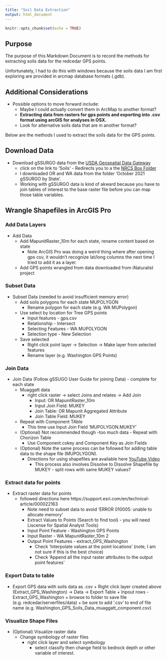 ```yaml
---
title: "Soil Data Extraction"
output: html_document
---
```


```r
knitr::opts_chunk$set(echo = TRUE)
```

## Purpose

The purpose of this Markdown Document is to record the methods for extracting soils data for the redcedar GPS points.

Unfortunately, I had to do this with windows because the soils data I am first exploring are provided in arcmap database formats (.gdb). 

## Additional Considerations

* Possible options to move forward include: 
  + Maybe I could actually convert them in ArcMap to another format? 
  + **Extracting data from rasters for gps points and exporting into .csv format using arcGIS for analyses in OSX.**
  + Look for alternative soils data that are in another format?
  
Below are the methods I used to extract the soils data for the GPS points.


## Download Data

  * Download gSSURGO data from the [USDA Geospatial Data Gateway](https://gdg.sc.egov.usda.gov/GDGHome_DirectDownLoad.aspx)
    + click on the link to 'Soils' - Redirects you to a the [NRCS Box Folder](https://nrcs.app.box.com/v/soils)
    + I downloaded OR and WA data from the folder 'October 2021 gSSURGO by State'.
    + Working with gSSURGO data is kind of akward because you have to join tables of interest to the base raster file before you can map those table variables.
  
  
## Wrangle Shapefiles in ArcGIS Pro  

### Add Data Layers

  * Add Data
       + Add MapunitRaster_10m for each state, rename content based on state
         + Note ArcGIS Pro was doing a weird thing where after opening gps csv, it wouldn't recognize lat/long columns the next time I tried to add it as a layer.
       + Add GPS points wrangled from data downloaded from iNaturalist project
          
### Subset Data        
     
  * Subset Data (needed to avoid insufficient memory error)
      + Add soils polygons for each state MUPOLYGON
        + Rename polygon for each state (e.g. WA MUPolygon)
      + Use select by location for Tree GPS points
        + Input features - gps.csv
        + Relationship - Intersect
        + Selecting Features - WA MUPOLYGON
        + Selection type - New Selection
      + Save selected
        + Right click point layer -> Selection -> Make layer from selected features
        + Rename layer (e.g. Washington GPS Points)
      
### Join Data     
    
   * Join Data (Follow gSSUGO User Guide for joining Data) - complete for each state
      + Muaggatt data
        + right click raster -> select Joins and relates -> Add Join
          + Input: OR MapunitRaster_10m
          + Input Join Field: MUKEY
          + Join Table: OR Mapunit Aggregated Attribute
          + Join Table Field: MUKEY
      + Repeat with Component TAble
          + This time use Input Join Field 'MUPOLYGON.MUKEY'
      + (Optional) Not recommended though -too much data - Repeat with Chorizon Table
          + Use Component.cokey and Component Key as Join Fields
      + (Optional) Note the same process can be followed for adding table data to the shape file (MUPOLYGON).
        + Directions for using shapefiles are available here [YouTube Video](https://youtu.be/zGfT1v8Fmug)
            + This process also involves Dissolve to Dissolve Shapefile by MUKEY - split rows with same MUKEY values?

### Extract data for points     
     
  * Extract raster data for points
      + followed directions here https://support.esri.com/en/technical-article/000022163
        + Note need to subset data to avoid 'ERROR 010005: unable to allocate memory'
        + Extract Values to Points (Search to find tool) - you will need Liscense for Spatial Analyst Tools)
        + Input Point Feature - Washington GPS Points
        + Input Raster - WA MapunitRaster_10m 2
        + Output Point Features - extract_GPS_Washington
          + Check 'Interpolate values at the point locations' (note, I am not sure if this is the best choice)
          + Check 'Append all the input raster attributes to the output point features'


### Export Data to table
        
  * Export GPS data with soils data as .csv
        + Right click layer created above (Extract_GPS_Washington) -> Data -> Export Table
          + Inpout rows - Extract_GPS_Washington 
          + browse to folder to save file (e.g. redcedar/serverfiles/data)
          + be sure to add '.csv' to end of file name (e.g. Washington_GPS_Soils_Data_muaggatt_component.csv)
      
### Visualize Shape Files

  * (Optional) Visualize raster data
      + Change symbology of raster files
        + right click layer and select symbology
          + select classify then change field to bedrock depth or other variable of interest.
    
    
    